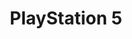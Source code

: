 ---
title: "PlayStation 5"
meta_title: "PlayStation 5 craft"
description: "Craft de PlayStation 5"
rank: "s"
draft: false
name: "PlayStation 5"
recipe_img: "https://wiki.pokexgames.com/images/3/30/PlayStation_5.png"
level: 105
craft_time: 18000
result: 1
value_npc: 1
ingredients:
  - name: "Corrupted Iron Ores"
    quantity: 1500
    item_img: "https://wiki.pokexgames.com/images/6/69/Corrupted_Iron_Ore.png"
    value_npc: 1
  - name: "Corrupted Dragon Teeth"
    quantity: 40
    item_img: "https://wiki.pokexgames.com/images/5/52/Corrupted-Dragon-Tooth.gif"
    value_npc: 1
  - name: "Corrupted Champion Belts"
    quantity: 20
    item_img: "https://wiki.pokexgames.com/images/6/6b/Corrupted-Belt-of-Champion.gif"
    value_npc: 1
  - name: "Metal Scraps"
    quantity: 9
    item_img: "https://wiki.pokexgames.com/images/b/bb/Metal_Scraps.png"
    value_npc: 1
  - name: "Mole Hairs"
    quantity: 10
    item_img: "https://wiki.pokexgames.com/images/f/f3/Mole_Hair.png"
    value_npc: 1
  - name: "Fire Monkey Hair"
    quantity: 10
    item_img: "https://wiki.pokexgames.com/images/7/7f/Fire_Monkey_Hair.png"
    value_npc: 1
  - name: "Mount Horn"
    quantity: 1
    item_img: "https://wiki.pokexgames.com/images/3/34/Mount_Horn.png"
    value_npc: 1
---